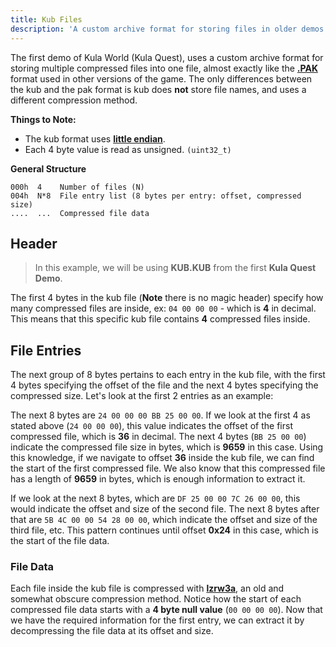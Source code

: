 ```yaml
---
title: Kub Files
description: 'A custom archive format for storing files in older demos'
---
```


The first demo of Kula World (Kula Quest), uses a custom archive format for storing multiple compressed files into one file, almost exactly like the [**.PAK**](https://hackmd.io/@SaturnKai/Byv2MNiHh) format used in other versions of the game. The only differences between the kub and the pak format is kub does **not** store file names, and uses a different compression method.

**Things to Note:**

-   The kub format uses [**little endian**](https://en.wikipedia.org/wiki/Endianness).
-   Each 4 byte value is read as unsigned. `(uint32_t)`

**General Structure**

```
000h  4    Number of files (N)
004h  N*8  File entry list (8 bytes per entry: offset, compressed size)
....  ...  Compressed file data
```

## Header

> In this example, we will be using **KUB.KUB** from the first **Kula Quest Demo**.

The first 4 bytes in the kub file (**Note** there is no magic header) specify how many compressed files are inside, ex: `04 00 00 00` - which is **4** in decimal. This means that this specific kub file contains **4** compressed files inside.

## File Entries

The next group of 8 bytes pertains to each entry in the kub file, with the first 4 bytes specifying the offset of the file and the next 4 bytes specifying the compressed size. Let's look at the first 2 entries as an example:

The next 8 bytes are `24 00 00 00 BB 25 00 00`. If we look at the first 4 as stated above (`24 00 00 00`), this value indicates the offset of the first compressed file, which is **36** in decimal. The next 4 bytes (`BB 25 00 00`) indicate the compressed file size in bytes, which is **9659** in this case. Using this knowledge, if we navigate to offset **36** inside the kub file, we can find the start of the first compressed file. We also know that this compressed file has a length of **9659** in bytes, which is enough information to extract it.

If we look at the next 8 bytes, which are `DF 25 00 00 7C 26 00 00`, this would indicate the offset and size of the second file. The next 8 bytes after that are `5B 4C 00 00 54 28 00 00`, which indicate the offset and size of the third file, etc. This pattern continues until offset **0x24** in this case, which is the start of the file data.

### File Data

Each file inside the kub file is compressed with [**lzrw3a**](http://www.ross.net/compression/lzrw3a.html), an old and somewhat obscure compression method. Notice how the start of each compressed file data starts with a **4 byte null value** (`00 00 00 00`). Now that we have the required information for the first entry, we can extract it by decompressing the file data at its offset and size.
